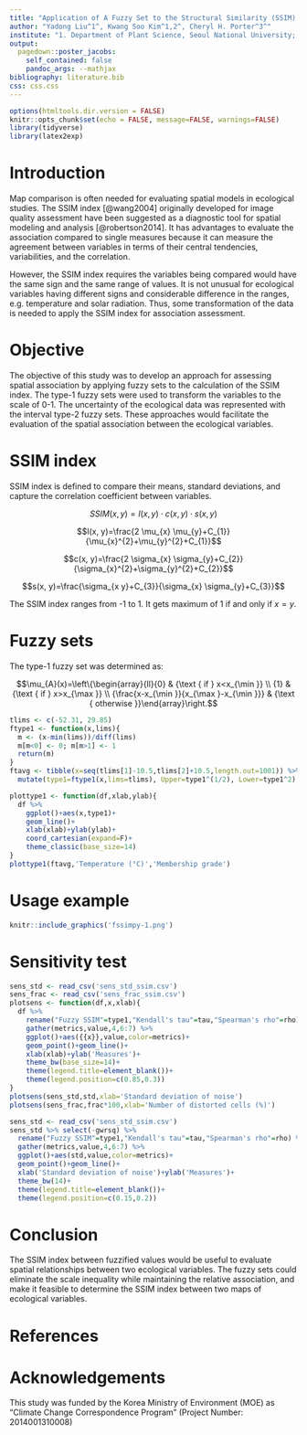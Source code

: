 ```yaml
---
title: "Application of A Fuzzy Set to the Structural Similarity (SSIM) Index For Assessment of Spatial Association Between Ecological Variables"
author: "Yadong Liu^1^, Kwang Soo Kim^1,2^, Cheryl H. Porter^3^"
institute: "1. Department of Plant Science, Seoul National University; 2. Research Institute of Agriculture and Life Sciences, Seoul National University; 3. Department of Agricultural and Biological Engineering, University of Florida"
output:
  pagedown::poster_jacobs:
    self_contained: false
    pandoc_args: --mathjax
bibliography: literature.bib
css: css.css
---
```


```r
options(htmltools.dir.version = FALSE)
knitr::opts_chunk$set(echo = FALSE, message=FALSE, warnings=FALSE)
library(tidyverse)
library(latex2exp)
```


# Introduction

Map comparison is often needed for evaluating spatial models in ecological studies. The SSIM index [@wang2004] originally developed for image quality assessment have been suggested as a diagnostic tool for spatial modeling and analysis [@robertson2014]. It has advantages to evaluate the association compared to single measures because it can measure the agreement between variables in terms of their central tendencies, variabilities, and the correlation.

However, the SSIM index requires the variables being compared would have the same sign and the same range of values. It is not unusual for ecological variables having different signs and considerable difference in the ranges, e.g. temperature and solar radiation. Thus, some transformation of the data is needed to apply the SSIM index for association assessment.

# Objective {.block}

The objective of this study was to develop an approach for assessing spatial association by applying fuzzy sets to the calculation of the SSIM index. The type-1 fuzzy sets were used to transform the variables to the scale of 0-1. The uncertainty of the ecological data was represented with the interval type-2 fuzzy sets. These approaches would facilitate the evaluation of the spatial association between the ecological variables.

# SSIM index

SSIM index is defined to compare their means, standard deviations, and capture the correlation coefficient between variables.

$$SSIM(x, y)=l(x, y) \cdot c(x, y) \cdot s(x,y)$$

$$l(x, y)=\frac{2 \mu_{x} \mu_{y}+C_{1}}{\mu_{x}^{2}+\mu_{y}^{2}+C_{1}}$$

$$c(x, y)=\frac{2 \sigma_{x} \sigma_{y}+C_{2}}{\sigma_{x}^{2}+\sigma_{y}^{2}+C_{2}}$$

$$s(x, y)=\frac{\sigma_{x y}+C_{3}}{\sigma_{x} \sigma_{y}+C_{3}}$$

The SSIM index ranges from -1 to 1. It gets maximum of 1 if and only if $x=y$.

# Fuzzy sets

The type-1 fuzzy set was determined as:

$$\mu_{A}(x)=\left\{\begin{array}{ll}{0} & {\text { if } x<x_{\min }} \\ {1} & {\text { if } x>x_{\max }} \\ {\frac{x-x_{\min }}{x_{\max }-x_{\min }}} & {\text { otherwise }}\end{array}\right.$$

```r
tlims <- c(-52.31, 29.85)
ftype1 <- function(x,lims){
  m <- (x-min(lims))/diff(lims)
  m[m<0] <- 0; m[m>1] <- 1
  return(m)
}
ftavg <- tibble(x=seq(tlims[1]-10.5,tlims[2]+10.5,length.out=1001)) %>% 
  mutate(type1=ftype1(x,lims=tlims), Upper=type1^(1/2), Lower=type1^2)

plottype1 <- function(df,xlab,ylab){
  df %>% 
    ggplot()+aes(x,type1)+
    geom_line()+
    xlab(xlab)+ylab(ylab)+
    coord_cartesian(expand=F)+
    theme_classic(base_size=14)
}
plottype1(ftavg,'Temperature (°C)','Membership grade')
```

# Usage example

```r
knitr::include_graphics('fssimpy-1.png')
```


# Sensitivity test

```r
sens_std <- read_csv('sens_std_ssim.csv')
sens_frac <- read_csv('sens_frac_ssim.csv')
plotsens <- function(df,x,xlab){
  df %>% 
    rename("Fuzzy SSIM"=type1,"Kendall's tau"=tau,"Spearman's rho"=rho) %>% 
    gather(metrics,value,4,6:7) %>% 
    ggplot()+aes({{x}},value,color=metrics)+
    geom_point()+geom_line()+
    xlab(xlab)+ylab('Measures')+
    theme_bw(base_size=14)+
    theme(legend.title=element_blank())+
    theme(legend.position=c(0.85,0.3))
}
plotsens(sens_std,std,xlab='Standard deviation of noise')
plotsens(sens_frac,frac*100,xlab='Number of distorted cells (%)')
```


```r
sens_std <- read_csv('sens_std_ssim.csv')
sens_std %>% select(-gwrsq) %>% 
  rename("Fuzzy SSIM"=type1,"Kendall's tau"=tau,"Spearman's rho"=rho) %>% 
  gather(metrics,value,4,6:7) %>% 
  ggplot()+aes(std,value,color=metrics)+
  geom_point()+geom_line()+
  xlab('Standard deviation of noise')+ylab('Measures')+
  theme_bw(14)+
  theme(legend.title=element_blank())+
  theme(legend.position=c(0.15,0.2))
```


# Conclusion

The SSIM index between fuzzified values would be useful to evaluate spatial relationships between two ecological variables. The fuzzy sets could eliminate the scale inequality while maintaining the relative association, and make it feasible to determine the SSIM index between two maps of ecological variables.

# References

<div id="refs"></div>

# Acknowledgements {data-color=red}

This study was funded by the Korea Ministry of Environment (MOE) as "Climate Change Correspondence Program" (Project Number: 2014001310008)

